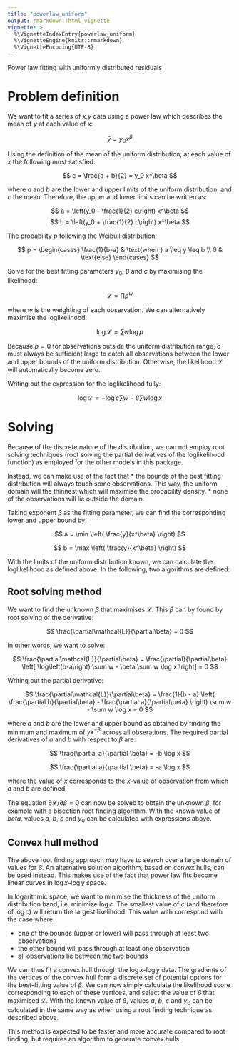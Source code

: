 ```yaml
---
title: "powerlaw_uniform"
output: rmarkdown::html_vignette
vignette: >
  %\VignetteIndexEntry{powerlaw_uniform}
  %\VignetteEngine{knitr::rmarkdown}
  %\VignetteEncoding{UTF-8}
---
```


Power law fitting with uniformly distributed residuals


# Problem definition

We want to fit a series of $x$,$y$ data using a power law which describes the mean of $y$ at each value of $x$:

$$
\bar{y} = y_0 x^\beta
$$

Using the definition of the mean of the uniform distribution, at each value of $x$ the following must satisfied:

$$
c = \frac{a + b}{2} = y_0 x^\beta
$$

where $a$ and $b$ are the lower and upper limits of the uniform distribution, and $c$ the mean. Therefore, the upper and lower limits can be written as:

$$
a = \left(y_0 - \frac{1}{2} c\right) x^\beta
$$
$$
b = \left(y_0 + \frac{1}{2} c\right) x^\beta
$$


The probability $p$ following the Weibull distribution:

$$ 
p = \begin{cases}
  \frac{1}{b-a} 
  & \text{when } a \leq y \leq b \\
  0 
  & \text{else}
  \end{cases}
$$

Solve for the best fitting parameters $y_0$, $\beta$ and $c$ by maximising the likelihood:

$$
\mathcal{L} = \prod p^w
$$

where $w$ is the weighting of each observation. We can alternatively maximise the loglikelihood:

$$
\log\mathcal{L} = \sum w \log p
$$

Because $p=0$ for observations outside the uniform distribution range, $c$ must always be sufficient large to catch all observations between the lower and upper bounds of the uniform distribution. Otherwise, the likelihood $\mathcal{L}$ will automatically become zero.

Writing out the expression for the loglikelihood fully:

$$
\log\mathcal{L} = 
-\log c \sum w - \beta \sum w \log x
$$


# Solving

Because of the discrete nature of the distribution, we can not employ root solving techniques (root solving the partial derivatives of the loglikelihood function) as employed for the other models in this package. 

Instead, we can make use of the fact that
* the bounds of the best fitting distribution will always touch some observations. This way, the uniform domain will the thinnest which will maximise the probability density.
* none of the observations will lie outside the domain.

Taking exponent $\beta$ as the fitting parameter, we can find the corresponding lower and upper bound by:

$$ 
a = \min \left( \frac{y}{x^\beta} \right)
$$

$$
b = \max \left( \frac{y}{x^\beta} \right)
$$

With the limits of the uniform distribution known, we can calculate the loglikelihood as defined above. In the following, two algorithms are defined:

## Root solving method

We want to find the unknown $\beta$ that maximises $\mathcal{L}$. This $\beta$ can by found by root solving of the derivative:

$$
\frac{\partial\mathcal{L}}{\partial\beta} = 0
$$

In other words, we want to solve:

$$
\frac{\partial\mathcal{L}}{\partial\beta} = \frac{\partial}{\partial\beta} 
\left[ \log\left(b-a\right) \sum w - \beta \sum w \log x \right] 
= 0
$$

Writing out the partial derivative:

$$
\frac{\partial\mathcal{L}}{\partial\beta} = 
\frac{1}{b - a}
\left( \frac{\partial b}{\partial\beta} - \frac{\partial a}{\partial\beta} \right)
\sum w
- \sum w \log x
= 0
$$

where $a$ and $b$ are the lower and upper bound as obtained by finding the minimum and maximum of $y x^{-\beta}$ across all obserations. The required partial derivatives of $a$ and $b$ with respect to $\beta$ are:

$$
\frac{\partial a}{\partial \beta} = -b \log x
$$

$$
\frac{\partial a}{\partial \beta} = -a \log x
$$

where the value of $x$ corresponds to the $x$-value of observation from which  $a$ and $b$ are defined.

The equation  $\partial\mathcal{L}/\partial\beta=0$ can now be solved to obtain the unknown $\beta$, for example with a bisection root finding algorithm. With the known value of $beta$, values $a$, $b$, $c$ and $y_0$ can be calculated with expressions above.


## Convex hull method

The above root finding approach may have to search over a large domain of values for $\beta$. An alternative solution algorithm, based on convex hulls, can be used instead. This makes use of the fact that power law fits become linear curves in $\log x$--$\log y$ space.

In logarithmic space, we want to minimise the thickness of the uniform distribution band, i.e. minimize $\log c$. The smallest value of $c$ (and therefore of $\log c$) will return the largest likelihood. This value with correspond with the case where:

* one of the bounds (upper or lower) will pass through at least two observations
* the other bound will pass through at least one observation
* all observations lie between the two bounds

We can thus fit a convex hull through the $\log x$-$\log y$ data. The gradients of the vertices of the convex hull form a discrete set of potential options for the best-fitting value of $\beta$. We can now simply calculate the likelihood score corresponding to each of these vertices, and select the value of $\beta$ that maximised $\mathcal{L}$. With the known value of $\beta$, values $a$, $b$, $c$ and $y_0$ can be calculated in the same way as when using a root finding technique as described above.

This method is expected to be faster and more accurate compared to root finding, but requires an algorithm to generate convex hulls.
